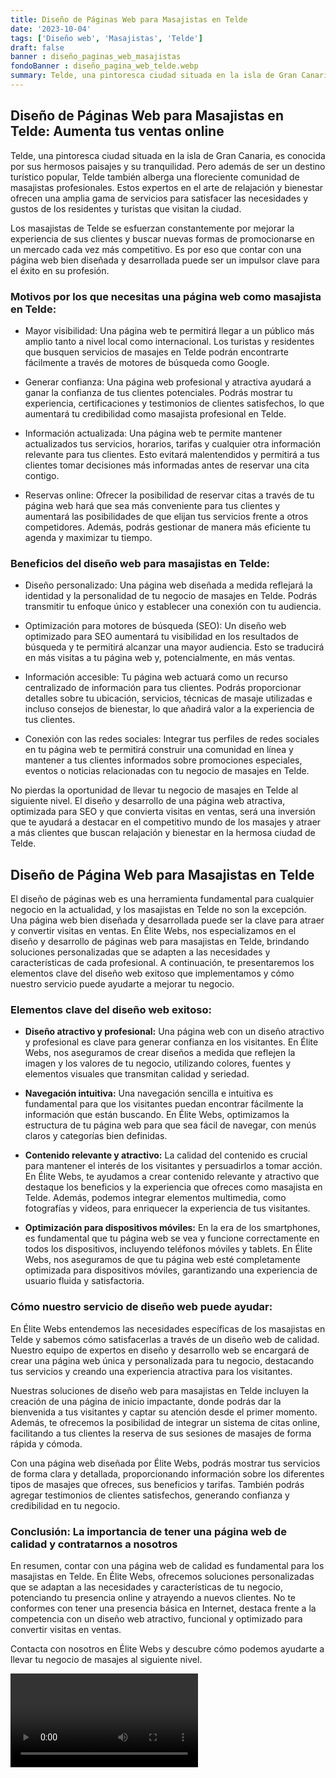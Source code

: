 ```yaml
---
title: Diseño de Páginas Web para Masajistas en Telde
date: '2023-10-04'
tags: ['Diseño web', 'Masajistas', 'Telde']
draft: false
banner : diseño_paginas_web_masajistas
fondoBanner : diseño_pagina_web_telde.webp
summary: Telde, una pintoresca ciudad situada en la isla de Gran Canaria, es conocida por sus hermosos paisajes y su tranquilidad. Pero además de ser un destino turístico popular, Telde también alberga una floreciente comunidad de masajistas profesionales. Estos expertos en el arte de relajación y bienestar ofrecen una amplia gama de servicios para satisfacer las necesidades y gustos de los residentes y turistas que visitan la ciudad.
---
```


## Diseño de Páginas Web para Masajistas en Telde: Aumenta tus ventas online

Telde, una pintoresca ciudad situada en la isla de Gran Canaria, es conocida por sus hermosos paisajes y su tranquilidad. Pero además de ser un destino turístico popular, Telde también alberga una floreciente comunidad de masajistas profesionales. Estos expertos en el arte de relajación y bienestar ofrecen una amplia gama de servicios para satisfacer las necesidades y gustos de los residentes y turistas que visitan la ciudad.

Los masajistas de Telde se esfuerzan constantemente por mejorar la experiencia de sus clientes y buscar nuevas formas de promocionarse en un mercado cada vez más competitivo. Es por eso que contar con una página web bien diseñada y desarrollada puede ser un impulsor clave para el éxito en su profesión.

### Motivos por los que necesitas una página web como masajista en Telde:

- Mayor visibilidad: Una página web te permitirá llegar a un público más amplio tanto a nivel local como internacional. Los turistas y residentes que busquen servicios de masajes en Telde podrán encontrarte fácilmente a través de motores de búsqueda como Google.

- Generar confianza: Una página web profesional y atractiva ayudará a ganar la confianza de tus clientes potenciales. Podrás mostrar tu experiencia, certificaciones y testimonios de clientes satisfechos, lo que aumentará tu credibilidad como masajista profesional en Telde.

- Información actualizada: Una página web te permite mantener actualizados tus servicios, horarios, tarifas y cualquier otra información relevante para tus clientes. Esto evitará malentendidos y permitirá a tus clientes tomar decisiones más informadas antes de reservar una cita contigo.

- Reservas online: Ofrecer la posibilidad de reservar citas a través de tu página web hará que sea más conveniente para tus clientes y aumentará las posibilidades de que elijan tus servicios frente a otros competidores. Además, podrás gestionar de manera más eficiente tu agenda y maximizar tu tiempo.

### Beneficios del diseño web para masajistas en Telde:

- Diseño personalizado: Una página web diseñada a medida reflejará la identidad y la personalidad de tu negocio de masajes en Telde. Podrás transmitir tu enfoque único y establecer una conexión con tu audiencia.

- Optimización para motores de búsqueda (SEO): Un diseño web optimizado para SEO aumentará tu visibilidad en los resultados de búsqueda y te permitirá alcanzar una mayor audiencia. Esto se traducirá en más visitas a tu página web y, potencialmente, en más ventas.

- Información accesible: Tu página web actuará como un recurso centralizado de información para tus clientes. Podrás proporcionar detalles sobre tu ubicación, servicios, técnicas de masaje utilizadas e incluso consejos de bienestar, lo que añadirá valor a la experiencia de tus clientes.

- Conexión con las redes sociales: Integrar tus perfiles de redes sociales en tu página web te permitirá construir una comunidad en línea y mantener a tus clientes informados sobre promociones especiales, eventos o noticias relacionadas con tu negocio de masajes en Telde.

No pierdas la oportunidad de llevar tu negocio de masajes en Telde al siguiente nivel. El diseño y desarrollo de una página web atractiva, optimizada para SEO y que convierta visitas en ventas, será una inversión que te ayudará a destacar en el competitivo mundo de los masajes y atraer a más clientes que buscan relajación y bienestar en la hermosa ciudad de Telde.

<GifSeo />

<Cta />

## Diseño de Página Web para Masajistas en Telde

El diseño de páginas web es una herramienta fundamental para cualquier negocio en la actualidad, y los masajistas en Telde no son la excepción. Una página web bien diseñada y desarrollada puede ser la clave para atraer y convertir visitas en ventas. En Élite Webs, nos especializamos en el diseño y desarrollo de páginas web para masajistas en Telde, brindando soluciones personalizadas que se adapten a las necesidades y características de cada profesional. A continuación, te presentaremos los elementos clave del diseño web exitoso que implementamos y cómo nuestro servicio puede ayudarte a mejorar tu negocio.

### Elementos clave del diseño web exitoso:

- **Diseño atractivo y profesional:** Una página web con un diseño atractivo y profesional es clave para generar confianza en los visitantes. En Élite Webs, nos aseguramos de crear diseños a medida que reflejen la imagen y los valores de tu negocio, utilizando colores, fuentes y elementos visuales que transmitan calidad y seriedad.

- **Navegación intuitiva:** Una navegación sencilla e intuitiva es fundamental para que los visitantes puedan encontrar fácilmente la información que están buscando. En Élite Webs, optimizamos la estructura de tu página web para que sea fácil de navegar, con menús claros y categorías bien definidas.

- **Contenido relevante y atractivo:** La calidad del contenido es crucial para mantener el interés de los visitantes y persuadirlos a tomar acción. En Élite Webs, te ayudamos a crear contenido relevante y atractivo que destaque los beneficios y la experiencia que ofreces como masajista en Telde. Además, podemos integrar elementos multimedia, como fotografías y videos, para enriquecer la experiencia de tus visitantes.

- **Optimización para dispositivos móviles:** En la era de los smartphones, es fundamental que tu página web se vea y funcione correctamente en todos los dispositivos, incluyendo teléfonos móviles y tablets. En Élite Webs, nos aseguramos de que tu página web esté completamente optimizada para dispositivos móviles, garantizando una experiencia de usuario fluida y satisfactoria.

### Cómo nuestro servicio de diseño web puede ayudar:

En Élite Webs entendemos las necesidades específicas de los masajistas en Telde y sabemos cómo satisfacerlas a través de un diseño web de calidad. Nuestro equipo de expertos en diseño y desarrollo web se encargará de crear una página web única y personalizada para tu negocio, destacando tus servicios y creando una experiencia atractiva para los visitantes.

Nuestras soluciones de diseño web para masajistas en Telde incluyen la creación de una página de inicio impactante, donde podrás dar la bienvenida a tus visitantes y captar su atención desde el primer momento. Además, te ofrecemos la posibilidad de integrar un sistema de citas online, facilitando a tus clientes la reserva de sus sesiones de masajes de forma rápida y cómoda.

Con una página web diseñada por Élite Webs, podrás mostrar tus servicios de forma clara y detallada, proporcionando información sobre los diferentes tipos de masajes que ofreces, sus beneficios y tarifas. También podrás agregar testimonios de clientes satisfechos, generando confianza y credibilidad en tu negocio.

### Conclusión: La importancia de tener una página web de calidad y contratarnos a nosotros

En resumen, contar con una página web de calidad es fundamental para los masajistas en Telde. En Élite Webs, ofrecemos soluciones personalizadas que se adaptan a las necesidades y características de tu negocio, potenciando tu presencia online y atrayendo a nuevos clientes. No te conformes con tener una presencia básica en Internet, destaca frente a la competencia con un diseño web atractivo, funcional y optimizado para convertir visitas en ventas.

Contacta con nosotros en Élite Webs y descubre cómo podemos ayudarte a llevar tu negocio de masajes al siguiente nivel.

<Video />

<CtaBot job='Masajistas' city='Telde'/>

<Gmaps query='Telde+españa+maps' />